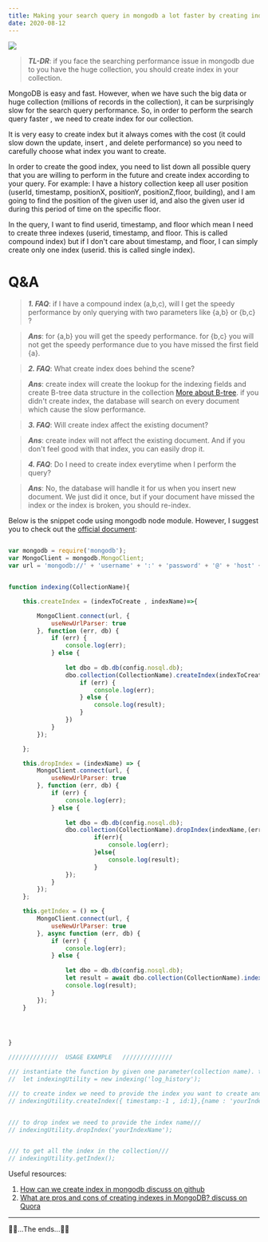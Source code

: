 ```yaml
---
title: Making your search query in mongodb a lot faster by creating index
date: 2020-08-12
---
```

<image src='https://i.imgur.com/l5a6GSh.jpg'/>

> ***TL-DR***:  if you face the searching performance issue in mongodb due to you have the huge collection, you should create index in your collection.

MongoDB is easy and fast. However, when we have such the big data or huge collection (millions of records in the collection), it can be surprisingly slow for the search query performance.
So, in order to perform the search query faster , we need to create index for our collection.

It is very easy to create index but it always comes with the cost (it could slow down the update, insert , and delete performance) so you need to carefully choose what index you want to create.

In order to create the good index, you need to list down all possible query that you are willing to perform in the future and create index according to your query. 
For example: I have a history collection keep all user position (userId, timestamp, positionX, positionY, positionZ,floor, building), and I am going to find the position of the given user id, and also the given user id during this period of time on the specific floor.

In the query, I want to find userid, timestamp, and floor which mean I need to create three indexes (userid, timestamp, and floor. This is called compound index) but if I don't care about timestamp, and floor, I can simply create only one index (userid. this is called single index).

# Q&A

> ***1. FAQ***: if I have a compound index (a,b,c), will I get the speedy performance by only querying with two parameters like {a,b} or {b,c} ?

> ***Ans***: for {a,b} you will get the speedy performance. for {b,c} you will not get the speedy performance due to you have missed the first field {a}.

> ***2. FAQ***: What create index does behind the scene?

> ***Ans***: create index will create the lookup for the indexing fields and create B-tree data structure in the collection [More about B-tree](http://www.ovaistariq.net/733/understanding-btree-indexes-and-how-they-impact-performance). if you didn't create index, the database will search on every document which cause the slow performance.

> ***3. FAQ***: Will create index affect the existing document?

> ***Ans***: create index will not affect the existing document. And if you don't feel good with that index, you can easily drop it. 

> ***4. FAQ***: Do I need to create index everytime when I perform the query?

> ***Ans***: No, the database will handle it for us when you insert new document. We just did it once, but if your document have missed the index or the index is broken, you should re-index. 

Below is the snippet code using mongodb node module. However, I suggest you to check out the [official document](https://docs.mongodb.com/manual/indexes/):

```jsx

var mongodb = require('mongodb');
var MongoClient = mongodb.MongoClient;
var url = 'mongodb://' + 'username' + ':' + 'password' + '@' + 'host' + ':' + 'port' + '/' + 'database name';


function indexing(CollectionName){

    this.createIndex = (indexToCreate , indexName)=>{

        MongoClient.connect(url, {
            useNewUrlParser: true
        }, function (err, db) {
            if (err) {
                console.log(err);
            } else {
    
                let dbo = db.db(config.nosql.db);
                dbo.collection(CollectionName).createIndex(indexToCreate , indexName, (err, result) => {
                    if (err) {
                        console.log(err);
                    } else {
                        console.log(result);
                    }
                })
            }
        });

    };

    this.dropIndex = (indexName) => {
        MongoClient.connect(url, {
            useNewUrlParser: true
        }, function (err, db) {
            if (err) {
                console.log(err);
            } else {
    
                let dbo = db.db(config.nosql.db);
                dbo.collection(CollectionName).dropIndex(indexName,(err,result)=>{
                        if(err){
                            console.log(err);
                        }else{
                            console.log(result);
                        }
                });
            }
        });
    };

    this.getIndex = () => {
        MongoClient.connect(url, {
            useNewUrlParser: true
        }, async function (err, db) {
            if (err) {
                console.log(err);
            } else {
    
                let dbo = db.db(config.nosql.db);
                let result = await dbo.collection(CollectionName).indexes();
                console.log(result);
            }
        });
    }




}

//////////////  USAGE EXAMPLE   //////////////

/// instantiate the function by given one parameter(collection name). this example 'log_history' is the collection name ///
//  let indexingUtility = new indexing('log_history');

/// to create index we need to provide the index you want to create and name of the index in the object format ///
// indexingUtility.createIndex({ timestamp:-1 , id:1},{name : 'yourIndexName'});


/// to drop index we need to provide the index name///
// indexingUtility.dropIndex('yourIndexName');


/// to get all the index in the collection///
// indexingUtility.getIndex();


```

Useful resources:
1. [How can we create index in mongodb discuss on github](https://stackoverflow.com/questions/50301130/how-we-can-create-an-index-on-mongodb)
2. [What are pros and cons of creating indexes in MongoDB? discuss on Quora](https://www.quora.com/What-are-pros-and-cons-of-creating-indexes-in-MongoDB)

---

🎉🎉...The ends...🎉🎉
